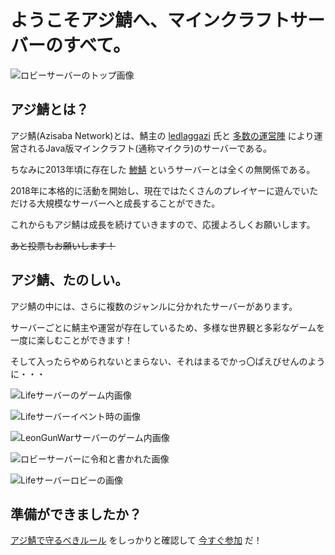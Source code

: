 # ようこそアジ鯖へ、マインクラフトサーバーのすべて。

![ロビーサーバーのトップ画像](https://i.azisaba.net/top.webp)

## アジ鯖とは？

アジ鯖(Azisaba Network)とは、鯖主の [ledlaggazi](https://twitter.com/azi_blueline) 氏と [多数の運営陣](/staff) により運営されるJava版マインクラフト(通称マイクラ)のサーバーである。

ちなみに2013年頃に存在した [鯵鯖](https://youtu.be/nGRn6fCxGn8) というサーバーとは全くの無関係である。

2018年に本格的に活動を開始し、現在ではたくさんのプレイヤーに遊んでいただける大規模なサーバーへと成長することができた。

これからもアジ鯖は成長を続けていきますので、応援よろしくお願いします。

~~あと投票もお願いします！~~

## アジ鯖、たのしい。

アジ鯖の中には、さらに複数のジャンルに分かれたサーバーがあります。

サーバーごとに鯖主や運営が存在しているため、多様な世界観と多彩なゲームを一度に楽しむことができます！

そして入ったらやめられないとまらない、それはまるでかっ〇ぱえびせんのように・・・

![Lifeサーバーのゲーム内画像](https://i.azisaba.net/in-game1.webp)

![Lifeサーバーイベント時の画像](https://i.azisaba.net/in-game2.webp)

![LeonGunWarサーバーのゲーム内画像](https://i.azisaba.net/in-game3.webp)

![ロビーサーバーに令和と書かれた画像](https://i.azisaba.net/in-game4.webp)

![Lifeサーバーロビーの画像](https://i.azisaba.net/in-game5.webp)

## 準備ができましたか？

[アジ鯖で守るべきルール](/terms) をしっかりと確認して [今すぐ参加](/join) だ！
